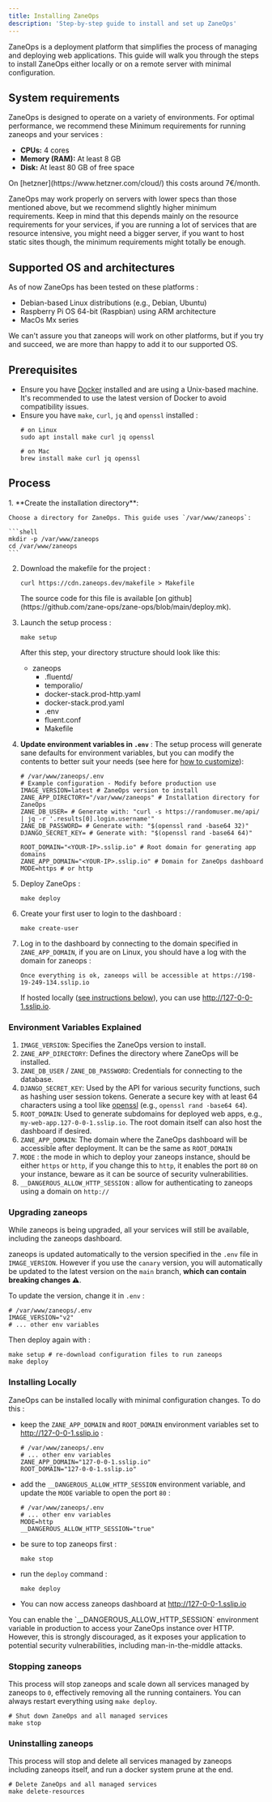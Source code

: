 ```yaml
---
title: Installing ZaneOps
description: 'Step-by-step guide to install and set up ZaneOps'
---
```



ZaneOps is a deployment platform that simplifies the process of managing and deploying web applications. This guide will walk you through the steps to install ZaneOps either locally or on a remote server with minimal configuration.


## System requirements

ZaneOps is designed to operate on a variety of environments. For optimal performance, we recommend these Minimum requirements for running zaneops and your services :

- **CPUs:** 4 cores 
- **Memory (RAM):** At least 8 GB
- **Disk:** At least 80 GB of free space

<Aside type="note" title="Information">
On [hetzner](https://www.hetzner.com/cloud/) this costs around 7€/month.
</Aside>

ZaneOps may work properly on servers with lower specs than those mentioned above, but we recommend slightly higher minimum requirements.
Keep in mind that this depends mainly on the resource requirements for your services, if you are running a lot of services that are resource intensive, 
you might need a bigger server, if you want to host static sites though, the minimum requirements might totally be enough.

## Supported OS and architectures

As of now ZaneOps has been tested on these platforms : 

- Debian-based Linux distributions (e.g., Debian, Ubuntu)
- Raspberry Pi OS 64-bit (Raspbian) using ARM architecture
- MacOs Mx series

We can't assure you that zaneops will work on other platforms, but if you try and succeed, we are more than happy to add 
it to our supported OS.

## Prerequisites

- Ensure you have [Docker](https://docs.docker.com/engine/install/) installed and are using a Unix-based machine. It's recommended to use the latest version of Docker to avoid compatibility issues.
- Ensure you have `make`, `curl`, `jq` and `openssl` installed : 
  ```shell
  # on Linux
  sudo apt install make curl jq openssl

  # on Mac
  brew install make curl jq openssl
  ```

## Process

<Steps>
1. **Create the installation directory**:

    Choose a directory for ZaneOps. This guide uses `/var/www/zaneops`:

    ```shell
    mkdir -p /var/www/zaneops 
    cd /var/www/zaneops
    ```

2. Download the makefile for the project :

    ```shell
    curl https://cdn.zaneops.dev/makefile > Makefile
    ```
    
    <Aside type="note">
    The source code for this file is available [on github](https://github.com/zane-ops/zane-ops/blob/main/deploy.mk).
    </Aside>


3. Launch the setup process :

    ```shell
    make setup
    ```

    After this step, your directory structure should look like this:

    <FileTree>

    - zaneops
        - .fluentd/
        - temporalio/
        - docker-stack.prod-http.yaml
        - docker-stack.prod.yaml
        - .env
        - fluent.conf
        - Makefile

    </FileTree>

4. **Update environment variables in `.env`** :
    The setup process will generate sane defaults for environment variables, 
    but you can modify the contents to better suit your needs (see here for [how to customize](#environment-variables-explained)):
    
    ```shell
    # /var/www/zaneops/.env
    # Example configuration - Modify before production use
    IMAGE_VERSION=latest # ZaneOps version to install
    ZANE_APP_DIRECTORY="/var/www/zaneops" # Installation directory for ZaneOps
    ZANE_DB_USER= # Generate with: "curl -s https://randomuser.me/api/ | jq -r '.results[0].login.username'"
    ZANE_DB_PASSWORD= # Generate with: "$(openssl rand -base64 32)"
    DJANGO_SECRET_KEY= # Generate with: "$(openssl rand -base64 64)"

    ROOT_DOMAIN="<YOUR-IP>.sslip.io" # Root domain for generating app domains
    ZANE_APP_DOMAIN="<YOUR-IP>.sslip.io" # Domain for ZaneOps dashboard
    MODE=https # or http
    ```

5. Deploy ZaneOps :

    ```shell
    make deploy
    ```

6. Create your first user to login to the dashboard :

    ```shell
    make create-user
    ```

7. Log in to the dashboard by connecting to the domain specified in `ZANE_APP_DOMAIN`, if you are on Linux, you should have a log with the domain for zaneops : 
   
   ```shell
   Once everything is ok, zaneops will be accessible at https://198-19-249-134.sslip.io
   ```
   If hosted locally ([see instructions below](#installing-locally)), you can use http://127-0-0-1.sslip.io.
</Steps>



### Environment Variables Explained

1. `IMAGE_VERSION`: Specifies the ZaneOps version to install.
2. `ZANE_APP_DIRECTORY`: Defines the directory where ZaneOps will be installed.
3. `ZANE_DB_USER` / `ZANE_DB_PASSWORD`: Credentials for connecting to the database.
4. `DJANGO_SECRET_KEY`: Used by the API for various security functions, such as hashing user session tokens. Generate a secure key with at least 64 characters using a tool like [openssl](https://github.com/openssl/openssl) (e.g., `openssl rand -base64 64`).
5. `ROOT_DOMAIN`: Used to generate subdomains for deployed web apps, e.g., `my-web-app.127-0-0-1.sslip.io`. The root domain itself can also host the dashboard if desired.
6. `ZANE_APP_DOMAIN`: The domain where the ZaneOps dashboard will be accessible after deployment. It can be the same as `ROOT_DOMAIN`
7. `MODE` : the mode in which to deploy your zaneops instance, should be either `https` or  `http`, if you change this to `http`, it enables the port `80` on your instance, beware as it can be source of security vulnerabilities.
8. `__DANGEROUS_ALLOW_HTTP_SESSION` : allow for authenticating to zaneops using a domain on `http://`

### Upgrading zaneops 

<Aside type="tip">
While zaneops is being upgraded, all your services will still be available, including the zaneops dashboard. 
</Aside>

zaneops is updated automatically to the version specified in the `.env` file in `IMAGE_VERSION`. 
However if you use the `canary` version, you will automatically be updated to the latest version on the `main` branch, **which can contain breaking changes ⚠️**.

To update the version, change it in `.env` : 

```shell
# /var/www/zaneops/.env
IMAGE_VERSION="v2"
# ... other env variables
```

Then deploy again with : 

```shell
make setup # re-download configuration files to run zaneops 
make deploy
```


### Installing Locally 

ZaneOps can be installed locally with minimal configuration changes. 
To do this :
- keep the `ZANE_APP_DOMAIN` and `ROOT_DOMAIN` environment variables set to http://127-0-0-1.sslip.io :

  ```shell
  # /var/www/zaneops/.env
  # ... other env variables
  ZANE_APP_DOMAIN="127-0-0-1.sslip.io"
  ROOT_DOMAIN="127-0-0-1.sslip.io"
  ```
- add the `__DANGEROUS_ALLOW_HTTP_SESSION` environment variable, and update the `MODE` variable to open the port `80` :

  ```shell
  # /var/www/zaneops/.env
  # ... other env variables
  MODE=http
  __DANGEROUS_ALLOW_HTTP_SESSION="true"
  ```
- be sure to top zaneops first :

    ```shell
    make stop
    ``` 

- run the `deploy` command : 
  
  ```shell
  make deploy
  ```
- You can now access zaneops dashboard at http://127-0-0-1.sslip.io

<Aside type="caution" title="Important">
You can enable the `__DANGEROUS_ALLOW_HTTP_SESSION` environment variable in production to access your ZaneOps instance over HTTP.
However, this is strongly discouraged, as it exposes your application to potential security vulnerabilities, including man-in-the-middle attacks.
</Aside>


### Stopping zaneops 

This process will stop zaneops and scale down all services managed by zaneops to `0`, effectively removing all the running containers.
You can always restart everything using `make deploy`.

```shell
# Shut down ZaneOps and all managed services
make stop
```

### Uninstalling zaneops 

This process will stop and delete all services managed by zaneops including zaneops itself, and run a docker system prune at the end. 

```shell
# Delete ZaneOps and all managed services
make delete-resources
```
